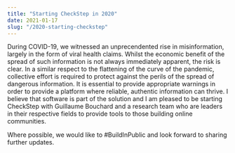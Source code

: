 ```yaml
---
title: "Starting CheckStep in 2020"
date: 2021-01-17
slug: "/2020-starting-checkstep"
---
```


During COVID-19, we witnessed an unprecendented rise in misinformation, largely in the form of viral health claims. Whilst the economic benefit of the spread of such information is not always immediately apparent, the risk is clear. In a similar respect to the flattening of the curve of the pandemic, collective effort is required to protect against the perils of the spread of dangerous information. It is essential to provide appropriate warnings in order to provide a platform where reliable, authentic information can thrive. I believe that software is part of the solution and I am pleased to be starting CheckStep with Guillaume Bouchard and a research team who are leaders in their respective fields to provide tools to those building online communities.

Where possible, we would like to #BuildInPublic and look forward to sharing further updates.